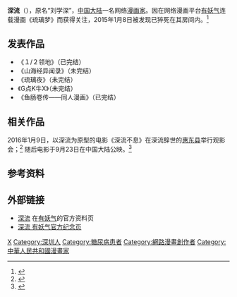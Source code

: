 {{Not|深流君}}
{{Infobox comics creator
| name          = 深流
| birth_name    = 刘学深
| birth_date    = {{Birth date|1981|10|03}}
| birth_place   = {{CHN}}[[广东省|广东省]][[深圳市|深圳市]]
| death_date    = {{Death date and age|2015|01|05|1981|10|03}}
| death_place   = {{CHN}}[[广东省|广东省]][[惠州市|惠州市]][[惠东县|惠东县]]
| nationality   = {{PRC}}
| notable works = 《琉璃梦》
| website       = {{URL|https://i.u17.com/16683|有妖气官方介绍页}}
}}

'''深流'''（{{bd|1981年|10月3日|2015年|1月5日|catIdx=刘}}），原名“刘学深”，[[中国大陆|中国大陆]]一名网络[[漫画家|漫画家]]。因在网络漫画平台[[有妖气|有妖气]]连载漫画《琉璃梦》而获得关注，2015年1月8日被发现已猝死在其房间内。<ref name="Cui2015">{{cite news |author=崔晓丹 |url=http://wb.sznews.com/html/2015-01/13/content_3121275.htm |title=深圳漫画家惠东出租屋逝去 他的漫画连载定格在平安夜 |work=[[深圳晚报|深圳晚报]] |location=[[深圳|深圳]] |publisher=[[深圳报业集团|深圳报业集团]] |date=2015-01-13 |pages=A06-A07 |deadurl=yes |archiveurl=https://web.archive.org/web/20150722190523/http://wb.sznews.com/html/2015-01/13/content_3121275.htm |archivedate=2015-07-22 |accessdate=2021-01-22 }}</ref>

== 发表作品 ==
* 《１/２领地》（已完结）
* 《山海经异闻录》（未完结）
* 《琉璃夜》（未完结）
* 《G点K牛X》（未完结）
* 《鱼肠卷传——同人漫画》（已完结）

== 相关作品 ==
2016年1月9日，以深流为原型的电影《深流不息》在深流辞世的[[惠东县|惠东县]]举行观影会；<ref>{{cite news |author1=崔晓丹 |author2=王佳(实习生) |title=电影《深流不息》以深流为原型将上映 |url=http://wb.sznews.com/html/2016-01/11/content_3436856.htm |accessdate=2021-01-22 |work=[[深圳晚报|深圳晚报]] |publisher=[[深圳报业集团|深圳报业集团]] |date=2016-01-11 |location=[[深圳|深圳]] |page=A14 |archive-date=2021-01-28 |archive-url=https://web.archive.org/web/20210128051939/http://wb.sznews.com/html/2016-01/11/content_3436856.htm |dead-url=no }}</ref> 随后电影于9月23日在中国大陆公映。<ref>{{cite web |title=《深流不息》9月23日真实上映 漫画天才逐梦青春 |url=https://ent.163.com/16/0824/19/BV8OTR7H000333J5.html |website=网易娱乐 |publisher=[[网易网|网易网]] |accessdate=2021-01-22 |date=2016-08-24 |archive-date=2021-01-28 |archive-url=https://web.archive.org/web/20210128174237/https://ent.163.com/16/0824/19/BV8OTR7H000333J5.html |dead-url=no }}</ref>

== 参考资料 ==
{{Reflist}}

== 外部链接 ==
* [https://i.u17.com/16683 深流] {{Wayback|url=https://i.u17.com/16683 |date=20190129081746 }}在[[有妖气|有妖气]]的官方资料页{{zh-cn}}
* [https://www.u17.com/z/zt/qifu/ 深流 有妖气官方纪念页] {{Wayback|url=https://www.u17.com/z/zt/qifu/ |date=20160409221521 }}{{zh-cn}}

{{Portal bar|中国|广东|人物|ACG}}
{{Authority control}}
{{DEFAULTSORT:Shenliu}}

[[Category:刘姓|X]]
[[Category:深圳人|Category:深圳人]]
[[Category:糖尿病患者|Category:糖尿病患者]]
[[Category:網路漫畫創作者|Category:網路漫畫創作者]]
[[Category:中華人民共和國漫畫家|Category:中華人民共和國漫畫家]]